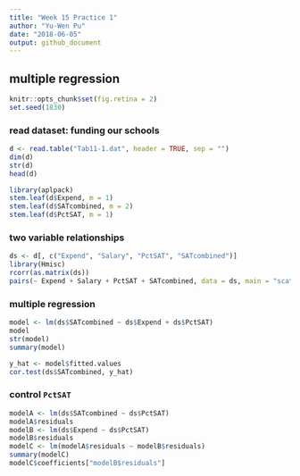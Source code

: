 ```yaml
---
title: "Week 15 Practice 1"
author: "Yu-Wen Pu"
date: "2018-06-05"
output: github_document
---
```


## multiple regression

```r
knitr::opts_chunk$set(fig.retina = 2)
set.seed(1830)
```

### read dataset: funding our schools

```r
d <- read.table("Tab11-1.dat", header = TRUE, sep = "")
dim(d)
str(d)
head(d)
```

```r
library(aplpack)
stem.leaf(d$Expend, m = 1)
stem.leaf(d$SATcombined, m = 2)
stem.leaf(d$PctSAT, m = 1)
```

### two variable relationships

```r
ds <- d[, c("Expend", "Salary", "PctSAT", "SATcombined")]
library(Hmisc)
rcorr(as.matrix(ds))
pairs(~ Expend + Salary + PctSAT + SATcombined, data = ds, main = "scatterplot matrix")
```

### multiple regression

```r
model <- lm(ds$SATcombined ~ ds$Expend + ds$PctSAT)
model
str(model)
summary(model)
```

```r
y_hat <- model$fitted.values
cor.test(ds$SATcombined, y_hat)
```

### control `PctSAT`

```r
modelA <- lm(ds$SATcombined ~ ds$PctSAT)
modelA$residuals
modelB <- lm(ds$Expend ~ ds$PctSAT)
modelB$residuals
modelC <- lm(modelA$residuals ~ modelB$residuals)
summary(modelC)
modelC$coefficients["modelB$residuals"]
```
